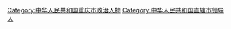 [[Category:中华人民共和国重庆市政治人物|Category:中华人民共和国重庆市政治人物]]
[[Category:中华人民共和国直辖市领导人|Category:中华人民共和国直辖市领导人]]